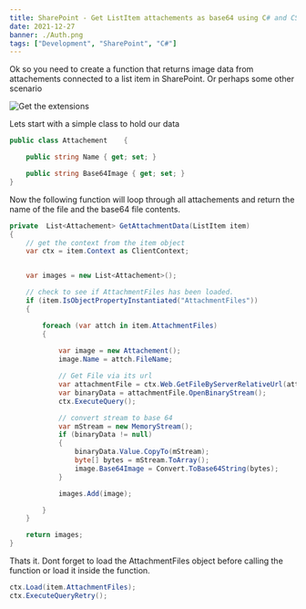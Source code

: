 ```yaml
---
title: SharePoint - Get ListItem attachements as base64 using C# and CSOM
date: 2021-12-27
banner: ./Auth.png
tags: ["Development", "SharePoint", "C#"]
---
```



Ok so you need to create a function that returns image data from attachements connected to a list item in SharePoint. Or perhaps some other scenario

![Get the extensions](./2021-12-27-15-24-29.png)


Lets start with a simple class to hold our data

```c#
public class Attachement    {

    public string Name { get; set; }

    public string Base64Image { get; set; }
}
```

Now the following function will loop through all attachements and return the name of the file and the base64 file contents. 

```c#
private  List<Attachement> GetAttachmentData(ListItem item)
{
    // get the context from the item object
    var ctx = item.Context as ClientContext;    


    var images = new List<Attachement>();

    // check to see if AttachmentFiles has been loaded. 
    if (item.IsObjectPropertyInstantiated("AttachmentFiles"))
    {

        foreach (var attch in item.AttachmentFiles)
        {
        
            var image = new Attachement();
            image.Name = attch.FileName;

            // Get File via its url
            var attachmentFile = ctx.Web.GetFileByServerRelativeUrl(attch.ServerRelativeUrl);
            var binaryData = attachmentFile.OpenBinaryStream();
            ctx.ExecuteQuery();

            // convert stream to base 64
            var mStream = new MemoryStream();
            if (binaryData != null)
            {
                binaryData.Value.CopyTo(mStream);
                byte[] bytes = mStream.ToArray();
                image.Base64Image = Convert.ToBase64String(bytes);
            }

            images.Add(image);

        }
    }

    return images;
}

```


Thats it. Dont forget to load the AttachmentFiles object before calling the function or load it inside the function. 


```c#
ctx.Load(item.AttachmentFiles);
ctx.ExecuteQueryRetry();
```





